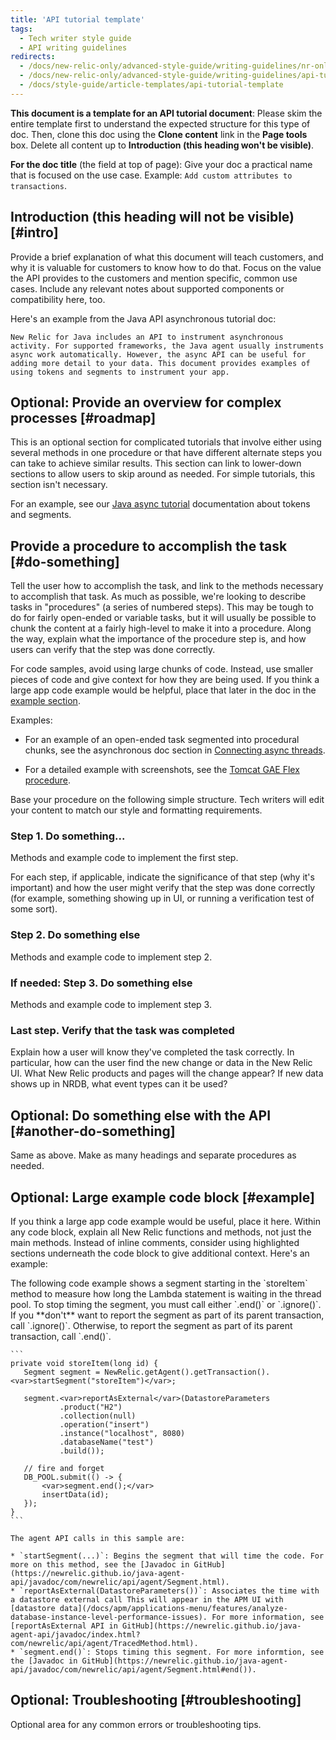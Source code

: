 ```yaml
---
title: 'API tutorial template'
tags:
  - Tech writer style guide
  - API writing guidelines
redirects:
  - /docs/new-relic-only/advanced-style-guide/writing-guidelines/nr-only-api-tutorial-template
  - /docs/new-relic-only/advanced-style-guide/writing-guidelines/api-tutorial-template
  - /docs/style-guide/article-templates/api-tutorial-template
---
```


**This document is a template for an API tutorial document**: Please skim the entire template first to understand the expected structure for this type of doc. Then, clone this doc using the **Clone content** link in the **Page tools** box. Delete all content up to **Introduction (this heading won't be visible)**.

**For the doc title** (the field at top of page): Give your doc a practical name that is focused on the use case. Example: `Add custom attributes to transactions`.

## Introduction (this heading will not be visible) [#intro]

Provide a brief explanation of what this document will teach customers, and why it is valuable for customers to know how to do that. Focus on the value the API provides to the customers and mention specific, common use cases. Include any relevant notes about supported components or compatibility here, too.

Here's an example from the Java API asynchronous tutorial doc:

```
New Relic for Java includes an API to instrument asynchronous activity. For supported frameworks, the Java agent usually instruments async work automatically. However, the async API can be useful for adding more detail to your data. This document provides examples of using tokens and segments to instrument your app.
```

## Optional: Provide an overview for complex processes [#roadmap]

This is an optional section for complicated tutorials that involve either using several methods in one procedure or that have different alternate steps you can take to achieve similar results. This section can link to lower-down sections to allow users to skip around as needed. For simple tutorials, this section isn't necessary.

For an example, see our [Java async tutorial](/docs/apm/agents/java-agent/async-instrumentation/java-agent-api-asynchronous-applications) documentation about tokens and segments.

## Provide a procedure to accomplish the task [#do-something]

Tell the user how to accomplish the task, and link to the methods necessary to accomplish that task. As much as possible, we're looking to describe tasks in "procedures" (a series of numbered steps). This may be tough to do for fairly open-ended or variable tasks, but it will usually be possible to chunk the content at a fairly high-level to make it into a procedure. Along the way, explain what the importance of the procedure step is, and how users can verify that the step was done correctly.

For code samples, avoid using large chunks of code. Instead, use smaller pieces of code and give context for how they are being used. If you think a large app code example would be helpful, place that later in the doc in the [example section](#example).

Examples:

* For an example of an open-ended task segmented into procedural chunks, see the asynchronous doc section in [Connecting async threads](/docs/agents/java-agent/async-instrumentation/java-agent-api-asynchronous-applications#tokens).

* For a detailed example with screenshots, see the [Tomcat GAE Flex procedure](/docs/apm/agents/java-agent/additional-installation/install-new-relic-java-agent-gae-flexible-environment/#tomcat-example).

Base your procedure on the following simple structure. Tech writers will edit your content to match our style and formatting requirements.

### Step 1. Do something...

Methods and example code to implement the first step.

For each step, if applicable, indicate the significance of that step (why it's important) and how the user might verify that the step was done correctly (for example, something showing up in UI, or running a verification test of some sort).

### Step 2. Do something else

Methods and example code to implement step 2.

### If needed: Step 3. Do something else

Methods and example code to implement step 3.

### Last step. Verify that the task was completed

Explain how a user will know they've completed the task correctly. In particular, how can the user find the new change or data in the New Relic UI. What New Relic products and pages will the change appear? If new data shows up in NRDB, what event types can it be used?

## Optional: Do something else with the API [#another-do-something]

Same as above. Make as many headings and separate procedures as needed.

## Optional: Large example code block [#example]

If you think a large app code example would be useful, place it here. Within any code block, explain all New Relic functions and methods, not just the main methods. Instead of inline comments, consider using highlighted sections underneath the code block to give additional context. Here's an example:

<CollapserGroup>
  <Collapser
    id="code-example"
    title="Code block example"
  >
    The following code example shows a segment starting in the `storeItem` method to measure how long the Lambda statement is waiting in the thread pool. To stop timing the segment, you must call either `.end()` or `.ignore()`. If you **don't** want to report the segment as part of its parent transaction, call `.ignore()`. Otherwise, to report the segment as part of its parent transaction, call `.end()`.

    ```
    private void storeItem(long id) {
       Segment segment = NewRelic.getAgent().getTransaction().<var>startSegment("storeItem")</var>;

       segment.<var>reportAsExternal</var>(DatastoreParameters
               .product("H2")
               .collection(null)
               .operation("insert")
               .instance("localhost", 8080)
               .databaseName("test")
               .build());

       // fire and forget
       DB_POOL.submit(() -> {
           <var>segment.end();</var>
           insertData(id);
       });
    }
    ```

    The agent API calls in this sample are:

    * `startSegment(...)`: Begins the segment that will time the code. For more on this method, see the [Javadoc in GitHub](https://newrelic.github.io/java-agent-api/javadoc/com/newrelic/api/agent/Segment.html).
    * `reportAsExternal(DatastoreParameters())`: Associates the time with a datastore external call This will appear in the APM UI with [datastore data](/docs/apm/applications-menu/features/analyze-database-instance-level-performance-issues). For more information, see [reportAsExternal API in GitHub](https://newrelic.github.io/java-agent-api/javadoc/index.html?com/newrelic/api/agent/TracedMethod.html).
    * `segment.end()`: Stops timing this segment. For more informtion, see the [Javadoc in GitHub](https://newrelic.github.io/java-agent-api/javadoc/com/newrelic/api/agent/Segment.html#end()).
  </Collapser>
</CollapserGroup>

## Optional: Troubleshooting [#troubleshooting]

Optional area for any common errors or troubleshooting tips.
